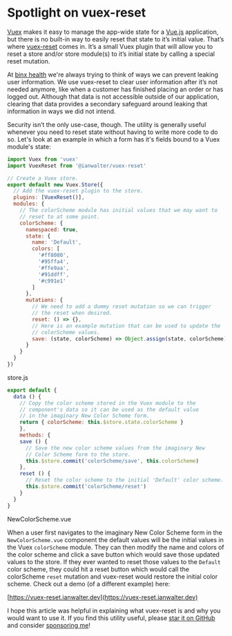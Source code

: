 
# Spotlight on vuex-reset

[Vuex](https://vuex.vuejs.org/) makes it easy to manage the app-wide state for
a [Vue.js](https://vuejs.org) application, but there is no built-in way to
easily reset that state to it’s initial value. That’s where
[vuex-reset](https://github.com/ianwalter/vuex-reset) comes in. It’s a small
Vuex plugin that will allow you to reset a store and/or store module(s) to it’s
initial state by calling a special reset mutation.

At [binx health](https://mybinxhealth.com) we're always trying to think of ways
we can prevent leaking user information. We use vuex-reset to clear user
information after it’s not needed anymore, like when a customer has finished
placing an order or has logged out. Although that data is not accessible outside
of our application, clearing that data provides a secondary safeguard around
leaking that information in ways we did not intend.

Security isn’t the only use-case, though. The utility is generally useful
whenever you need to reset state without having to write more code to do so.
Let's look at an example in which a form has it's fields bound to a Vuex
module's state:

```js
import Vuex from 'vuex'
import VuexReset from '@ianwalter/vuex-reset'

// Create a Vuex store.
export default new Vuex.Store({
  // Add the vuex-reset plugin to the store.
  plugins: [VuexReset()],
  modules: {
    // The colorScheme module has initial values that we may want to
    // reset to at some point.
    colorScheme: {
      namespaced: true,
      state: {
        name: 'Default',
        colors: [
          '#ff8080',
          '#95ffa4',
          '#ffe9aa',
          '#91ddff',
          '#c991e1'
        ]
      },
      mutations: {
      	// We need to add a dummy reset mutation so we can trigger
        // the reset when desired.
        reset: () => {},
        // Here is an example mutation that can be used to update the
        // colorScheme values.
        save: (state, colorScheme) => Object.assign(state, colorScheme)
      }
    }
  }
})
```

<CodeCaption>
  store.js
</CodeCaption>

```js
export default {
  data () {
    // Copy the color scheme stored in the Vuex module to the
    // component's data so it can be used as the default value
    // in the imaginary New Color Scheme form.
    return { colorScheme: this.$store.state.colorScheme }
    },
    methods: {
    save () {
      // Save the new color scheme values from the imaginary New
      // Color Scheme form to the store.
      this.$store.commit('colorScheme/save', this.colorScheme)
    },
    reset () {
      // Reset the color scheme to the initial 'Default' color scheme.
      this.$store.commit('colorScheme/reset')
    }
  }
}
```

<CodeCaption>
  NewColorScheme.vue
</CodeCaption>

When a user first navigates to the imaginary New Color Scheme form in the
`NewColorScheme.vue` component the default values will be the initial values in
the Vuex `colorScheme` module. They can then modify the name and colors of the
color scheme and click a save button which would save those updated values to
the store. If they ever wanted to reset those values to the `Default` color
scheme, they could hit a reset button which would call the colorScheme `reset`
mutation and vuex-reset would restore the initial color scheme. Check out a demo
(of a different example) here:

[https://vuex-reset.ianwalter.dev](https://vuex-reset.ianwalter.dev)

I hope this article was helpful in explaining what vuex-reset is and why you
would want to use it. If you find this utility useful, please
[star it on GitHub](https://github.com/ianwalter/vuex-reset) and consider
[sponsoring me](https://github.com/sponsors/ianwalter)!

